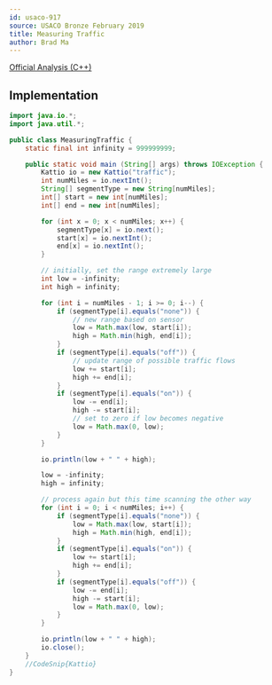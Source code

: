 ```yaml
---
id: usaco-917
source: USACO Bronze February 2019
title: Measuring Traffic
author: Brad Ma
---
```


[Official Analysis (C++)](http://www.usaco.org/current/data/sol_traffic_bronze_feb19.html)

## Implementation

<LanguageSection>

<JavaSection>

```java
import java.io.*;
import java.util.*;

public class MeasuringTraffic {
	static final int infinity = 999999999;

	public static void main (String[] args) throws IOException {
		Kattio io = new Kattio("traffic");
		int numMiles = io.nextInt();
		String[] segmentType = new String[numMiles];
		int[] start = new int[numMiles];
		int[] end = new int[numMiles];

		for (int x = 0; x < numMiles; x++) {
			segmentType[x] = io.next();
			start[x] = io.nextInt();
			end[x] = io.nextInt();
		}

		// initially, set the range extremely large
		int low = -infinity;
		int high = infinity;

		for (int i = numMiles - 1; i >= 0; i--) {
			if (segmentType[i].equals("none")) {
				// new range based on sensor
				low = Math.max(low, start[i]);
				high = Math.min(high, end[i]);
			}
			if (segmentType[i].equals("off")) {
				// update range of possible traffic flows
				low += start[i];
				high += end[i];
			}
			if (segmentType[i].equals("on")) {
				low -= end[i];
				high -= start[i];
				// set to zero if low becomes negative
				low = Math.max(0, low);
			}
		}

		io.println(low + " " + high);

		low = -infinity;
		high = infinity;

		// process again but this time scanning the other way
		for (int i = 0; i < numMiles; i++) {
			if (segmentType[i].equals("none")) {
				low = Math.max(low, start[i]);
				high = Math.min(high, end[i]);
			}
			if (segmentType[i].equals("on")) {
				low += start[i];
				high += end[i];
			}
			if (segmentType[i].equals("off")) {
				low -= end[i];
				high -= start[i];
				low = Math.max(0, low);
			}
		}

		io.println(low + " " + high);
		io.close();
	}
	//CodeSnip{Kattio}
}  
```
  
</JavaSection>
  
</LanguageSection>
